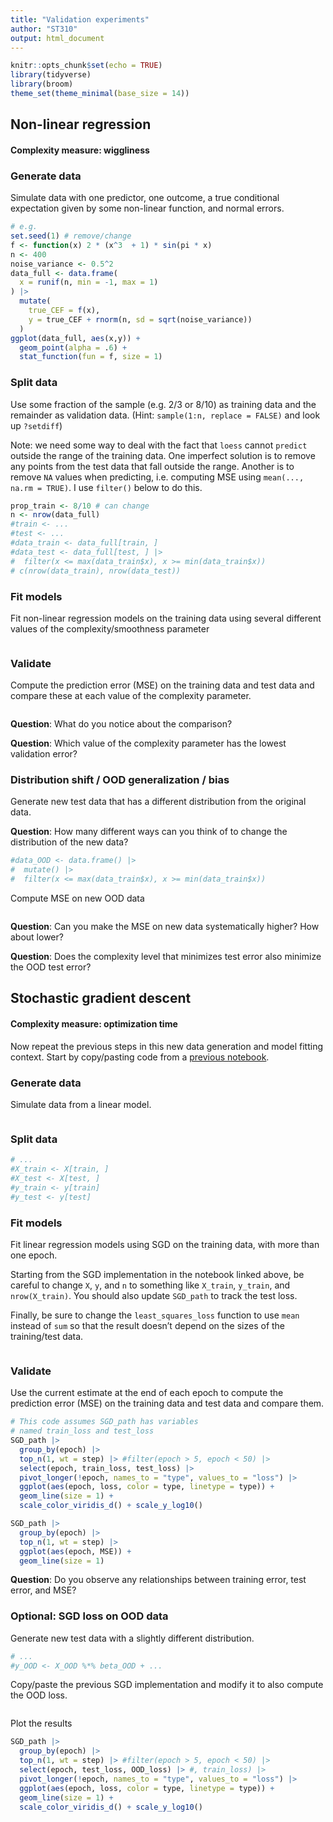 ```yaml
---
title: "Validation experiments"
author: "ST310"
output: html_document
---
```


```r
knitr::opts_chunk$set(echo = TRUE)
library(tidyverse)
library(broom)
theme_set(theme_minimal(base_size = 14))
```

## Non-linear regression

#### Complexity measure: wiggliness

### Generate data

Simulate data with one predictor, one outcome, a true conditional expectation given by some non-linear function, and normal errors.

```r
# e.g.
set.seed(1) # remove/change
f <- function(x) 2 * (x^3  + 1) * sin(pi * x)
n <- 400
noise_variance <- 0.5^2
data_full <- data.frame(
  x = runif(n, min = -1, max = 1)
) |>
  mutate(
    true_CEF = f(x),
    y = true_CEF + rnorm(n, sd = sqrt(noise_variance))
  )
ggplot(data_full, aes(x,y)) + 
  geom_point(alpha = .6) +
  stat_function(fun = f, size = 1)
```

### Split data

Use some fraction of the sample (e.g. 2/3 or 8/10) as training data and the remainder as validation data. (Hint: `sample(1:n, replace = FALSE)` and look up `?setdiff`)

Note: we need some way to deal with the fact that `loess` cannot `predict` outside the range of the training data. One imperfect solution is to remove any points from the test data that fall outside the range. Another is to remove `NA` values when predicting, i.e. computing MSE using `mean(..., na.rm = TRUE)`. I use `filter()` below to do this.

```r
prop_train <- 8/10 # can change
n <- nrow(data_full)
#train <- ...
#test <- ...
#data_train <- data_full[train, ]
#data_test <- data_full[test, ] |>
#  filter(x <= max(data_train$x), x >= min(data_train$x))
# c(nrow(data_train), nrow(data_test))
```

### Fit models

Fit non-linear regression models on the training data using several different values of the complexity/smoothness parameter

```r

```


### Validate

Compute the prediction error (MSE) on the training data and test data and compare these at each value of the complexity parameter.

```r

```


**Question**: What do you notice about the comparison?



**Question**: Which value of the complexity parameter has the lowest validation error?



### Distribution shift / OOD generalization / bias

Generate new test data that has a different distribution from the original data.

**Question**: How many different ways can you think of to change the distribution of the new data?



```r
#data_OOD <- data.frame() |>
#  mutate() |>
#  filter(x <= max(data_train$x), x >= min(data_train$x))
```

Compute MSE on new OOD data

```r

```
**Question**: Can you make the MSE on new data systematically higher? How about lower?



**Question**: Does the complexity level that minimizes test error also minimize the OOD test error?



## Stochastic gradient descent

#### Complexity measure: optimization time

Now repeat the previous steps in this new data generation and model fitting context. Start by copy/pasting code from a [previous notebook](https://ml4ds.com/weeks/05-optimization/notebooks/SGD_complete.html).

### Generate data

Simulate data from a linear model. 

```r

```

### Split data

```r
# ...
#X_train <- X[train, ]
#X_test <- X[test, ] 
#y_train <- y[train]
#y_test <- y[test] 
```

### Fit models

Fit linear regression models using SGD on the training data, with more than one epoch.

Starting from the SGD implementation in the notebook linked above, be careful to change `X`, `y`, and `n` to something like `X_train`, `y_train`, and `nrow(X_train)`. You should also update `SGD_path` to track the test loss.

Finally, be sure to change the `least_squares_loss` function to use `mean` instead of `sum` so that the result doesn't depend on the sizes of the training/test data.

```r

```

### Validate

Use the current estimate at the end of each epoch to compute the prediction error (MSE) on the training data and test data and compare them.

```r
# This code assumes SGD_path has variables
# named train_loss and test_loss
SGD_path |>
  group_by(epoch) |>
  top_n(1, wt = step) |> #filter(epoch > 5, epoch < 50) |>
  select(epoch, train_loss, test_loss) |>
  pivot_longer(!epoch, names_to = "type", values_to = "loss") |>
  ggplot(aes(epoch, loss, color = type, linetype = type)) +
  geom_line(size = 1) + 
  scale_color_viridis_d() + scale_y_log10()
```

```r
SGD_path |>
  group_by(epoch) |>
  top_n(1, wt = step) |>
  ggplot(aes(epoch, MSE)) +
  geom_line(size = 1)
```

**Question**: Do you observe any relationships between training error, test error, and MSE?



### Optional: SGD loss on OOD data

Generate new test data with a slightly different distribution.

```r
# ...
#y_OOD <- X_OOD %*% beta_OOD + ...
```

Copy/paste the previous SGD implementation and modify it to also compute the OOD loss.

```r

```

Plot the results

```r
SGD_path |>
  group_by(epoch) |>
  top_n(1, wt = step) |> #filter(epoch > 5, epoch < 50) |>
  select(epoch, test_loss, OOD_loss) |> #, train_loss) |>
  pivot_longer(!epoch, names_to = "type", values_to = "loss") |>
  ggplot(aes(epoch, loss, color = type, linetype = type)) +
  geom_line(size = 1) + 
  scale_color_viridis_d() + scale_y_log10()
```


